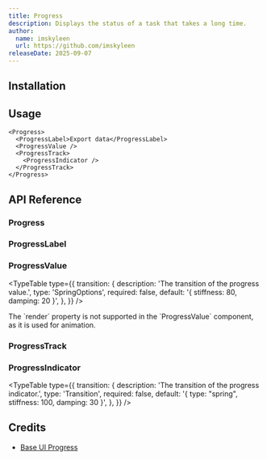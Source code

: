 ```yaml
---
title: Progress
description: Displays the status of a task that takes a long time.
author:
  name: imskyleen
  url: https://github.com/imskyleen
releaseDate: 2025-09-07
---
```


<ComponentPreview name="demo-primitives-base-progress" />

## Installation

<ComponentInstallation name="primitives-base-progress" />

## Usage

```tsx
<Progress>
  <ProgressLabel>Export data</ProgressLabel>
  <ProgressValue />
  <ProgressTrack>
    <ProgressIndicator />
  </ProgressTrack>
</Progress>
```

## API Reference

### Progress

<ExternalLink
  href="https://base-ui.com/react/components/progress#root"
  text="Base UI API Reference - Progress.Root"
/>

### ProgressLabel

<ExternalLink
  href="https://base-ui.com/react/components/progress#label"
  text="Base UI API Reference - Progress.Label"
/>

### ProgressValue

<div className="flex flex-col gap-2">
  <ExternalLink
    href="https://base-ui.com/react/components/progress#value"
    text="Base UI API Reference - Progress.Value"
  />
  <ExternalLink
    href="https://animate-ui.com/docs/primitives/texts/counting-number"
    text="Animate UI API Reference - CountingNumber"
  />
</div>

<TypeTable
  type={{
    transition: {
      description: 'The transition of the progress value.',
      type: 'SpringOptions',
      required: false,
      default: '{ stiffness: 80, damping: 20 }',
    },
  }}
/>

<Callout type="info">
  The `render` property is not supported in the `ProgressValue` component, as it
  is used for animation.
</Callout>

### ProgressTrack

<ExternalLink
  href="https://base-ui.com/react/components/progress#track"
  text="Base UI API Reference - Progress.Track"
/>

### ProgressIndicator

<ExternalLink
  href="https://base-ui.com/react/components/progress#indicator"
  text="Base UI API Reference - Progress.Indicator"
/>

<TypeTable
  type={{
    transition: {
      description: 'The transition of the progress indicator.',
      type: 'Transition',
      required: false,
      default: '{ type: "spring", stiffness: 100, damping: 30 }',
    },
  }}
/>

## Credits

- [Base UI Progress](https://base-ui.com/react/components/progress)
